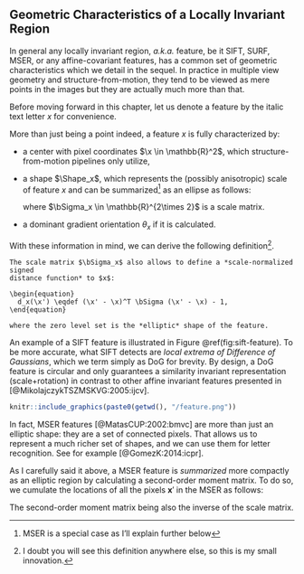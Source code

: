## Geometric Characteristics of a Locally Invariant Region

In general any locally invariant region, *a.k.a.* feature, be it SIFT, SURF,
MSER, or any affine-covariant features, has a common set of geometric
characteristics which we detail in the sequel. In practice in multiple view
geometry and structure-from-motion, they tend to be viewed as mere points in the
images but they are actually much more than that.

Before moving forward in this chapter, let us denote a feature by the italic
text letter $x$ for convenience.

More than just being a point indeed, a feature $x$ is fully characterized by:

- a center with pixel coordinates $\x \in \mathbb{R}^2$,
  which structure-from-motion pipelines only utilize,

- a shape $\Shape_x$, which represents the (possibly anisotropic) scale of
  feature $x$ and can be summarized^[MSER is a special case as I'll explain
  further below] as an ellipse as follows:

  \begin{equation}
    \Shape_x \eqdef \left\{ \x' \in \mathbb{R}^2\ \left|\ (\x'-\x)^T \bSigma_x
  (\x'-\x) \leq 1 \right. \right\},
  \end{equation}

  where $\bSigma_x \in \mathbb{R}^{2\times 2}$ is a scale matrix.

- a dominant gradient orientation $\theta_x$ if it is calculated.

With these information in mind, we can derive the following definition^[I doubt
you will see this definition anywhere else, so this is my small innovation.].

:::puzzle
```definition
The scale matrix $\bSigma_x$ also allows to define a *scale-normalized signed
distance function* to $x$:

\begin{equation}
  d_x(\x') \eqdef (\x' - \x)^T \bSigma (\x' - \x) - 1,
\end{equation}

where the zero level set is the *elliptic* shape of the feature.
```
:::

An example of a SIFT feature is illustrated in Figure \@ref(fig:sift-feature).
To be more accurate, what SIFT detects are *local extrema of Difference of
Gaussians*, which we term simply as DoG for brevity. By design, a DoG feature is
circular and only guarantees a similarity invariant representation
(scale+rotation) in contrast to other affine invariant features presented in
[@MikolajczykTSZMSKVG:2005:ijcv].

```r

knitr::include_graphics(paste0(getwd(), "/feature.png"))
```

In fact, MSER features [@MatasCUP:2002:bmvc] are more than just an elliptic
shape: they are a set of connected pixels. That allows us to represent a much
richer set of shapes, and we can use them for letter recognition. See for
example [@GomezK:2014:icpr].

As I carefully said it above, a MSER feature is *summarized* more compactly as
an elliptic region by calculating a second-order moment matrix. To do so, we
cumulate the locations of all the pixels $\mathbf{x}'$ in the MSER as follows:

\begin{equation}
  \bSigma_x^{-1} = \begin{bmatrix}
    \displaystyle \sum_{\mathbf{x}'} (\mathbf{x}'_1 - \mathbf{x}_1)^2 &
    %
    \displaystyle \sum_{\mathbf{x}'}
      (\mathbf{x}'_1 * \mathbf{x}'_2 - \mathbf{x}_1 \mathbf{x}_2)^2 \\
    %
    \displaystyle \sum_{\mathbf{x}'}
      (\mathbf{x}'_1 * \mathbf{x}'_2 - \mathbf{x}_1 \mathbf{x}_2)^2 &
    %
    \displaystyle \sum_{\mathbf{x}'} (\mathbf{x}'_2 - \mathbf{x}_2)^2
  \end{bmatrix},
\end{equation}

The second-order moment matrix being also the inverse of the scale matrix.

<!--
Note that, while affine-covariant keypoint scales are elliptic, e.g.,
with a Harris-affine detector, others such as DoG-SIFT scales are
isotropic, i.e., circular as shown in Figure \ref{fig:feature}. Examples of elliptic features are shown in Figure \ref{fig:AffineCovariantRegions}.

The orientation is typically given by the
dominant gradient direction around $x$ at some appropriate scale.

\begin{figure}[htbp]
	\centering
		\includegraphics[width=\textwidth]{figures/AffineCovariantRegions.png}
	\caption[Different elliptic features]{Different elliptic features. Credits: \citep{MikolajczykTSZMSKVG:2005:ijcv}.}
	\label{fig:AffineCovariantRegions}
\end{figure}

The Feature descriptor abstracts the image
around $x$, also at some appropriate scale, for comparison
with other detected features.
%
In particular, the SIFT descriptor corresponds to a concatenation of histograms of local gradients on a patch with appropriate size and centered on the feature position as illustrated in Figure \ref{fig:SiftDescriptor}.

\begin{figure}[ht]
	\centering
		\includegraphics[width=\textwidth]{figures/SiftDescriptor.png}
	\caption[The SIFT descriptor]{The SIFT descriptor. Credits: \citep{Lowe:2004:ijcv}.}
	\label{fig:SiftDescriptor}
\end{figure}

-->
